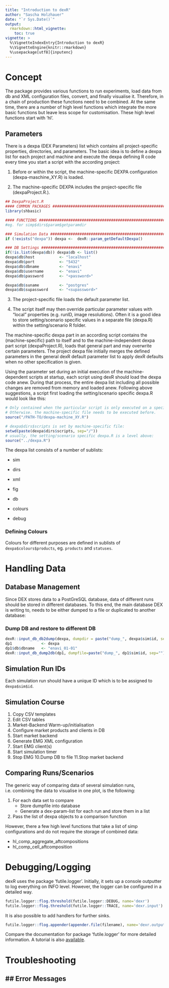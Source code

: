 ```yaml
---
title: "Introduction to dexR"
author: "Sascha Holzhauer"
date: "`r Sys.Date()`"
output: 
  rmarkdown::html_vignette:
    toc: true
vignette: >
  %\VignetteIndexEntry{Introduction to dexR}
  %\VignetteEngine{knitr::rmarkdown}
  %\usepackage[utf8]{inputenc}
---
```



# Concept

The package provides various functions to run experiments, load data from db and XML configuration files, convert, and finally visualise it. Therefore, in a chain of production these functions need to be combined. At the same time, there are a number
of high level functions which integrate the more basic functions but leave less scope for customisation. These
high level functions start with 'hl'. 

## Parameters

There is a dexpa (DEX Parameters) list which contains all project-specific properties, directories, 
and  parameters. The basic idea is to define a dexpa list for each project and machine and execute the dexpa defining 
R code every time you start a script with the according project:

1. Before or within the script, the machine-specific DEXPA configuration (dexpa-maschine_XY.R) is loaded.

2. The machine-specific DEXPA includes the project-specific file (dexpaProject.R.).

```r
## DexpaProject.R
#### COMMON PACKAGES ###########################################################
library(shbasic)

#### FUNCTIONS #################################################################
#eg. for simp$dirs$param$getparamdir

### Simulation Data ############################################################
if (!exists("dexpa")) dexpa <-  dexR::param_getDefaultDexpa()

### DB Settings ##################################################################
if(!is.list(dexpa$db)) dexpa$db <- list()
dexpa$db$host			<- "localhost"
dexpa$db$port			<- "5432"
dexpa$db$dbname			<- "enavi"
dexpa$db$username		<- "enavi"
dexpa$db$password		<- "<password>"

dexpa$db$suname			<- "postgres"
dexpa$db$supassword		<- "<supassword>"
```

3. The project-specific file loads the default parameter list.

4. The script itself may then override particular parameter values with "local" properties 
(e.g. runID, image resolutions). Often it is a good idea to store setting/scenario specific values in a 
separate file (dexpa.R) within the setting/scenario R folder. 


The machine-specific dexpa part in an according script contains the (machine-specific) path 
to itself and to the machine-independent dexpa part script (dexpaProject.R), loads that general part and 
may overwrite certain parameters. The project dexpa file initially merges the defined parameters in the 
general dexR default parameter list to apply dexR defaults when no other specification is given.

Using the parameter set during an initial execution of the machine-dependent scripts at startup, each 
script using dexR should load the dexpa code anew. During that process, the entire dexpa list 
including all possible changes are removed from memory and loaded anew. Following above suggestions,
a script first loading the setting/scenario specific dexpa.R would look like this:

```r
# Only contained when the particular script is only executed on a specific machine!
# Otherwise. the machine-specific file needs to be executed before.
source("/PATH-TO/dexpa-machine_XY.R")

# dexpa$dirs$scripts is set by machine-specific file:
setwd(paste(dexpa$dirs$scripts, sep="/"))
# usually, the setting/scenario specific dexpa.R is a level above:
source("../dexpa.R")
```

The dexpa list consists of a number of sublists:

* sim

* dirs

* xml

* fig

* db

* colours

* debug
    
### Defining Colours

Colours for different purposes are defined in sublists of `dexpa$colours$products`, eg. `products` and `statuses`.

 
# Handling Data

## Database Management

Since DEX stores data to a PostGreSQL database, data of different runs should be stored in different databases. To this end, the main database DEX is writing to, needs to be either dumped to a file or duplicated to another database:

### Dump DB and restore to different DB

```r
dexR::input_db_db2dump(dexpa, dumpdir = paste("dump_", dexpa$sim$id, sep=""))
dp1 			<- dexpa
dp1$db$dbname 	<- "enavi_01-01"
dexR::input_db_dump2db(dp1, dumpfile=paste("dump_", dp1$sim$id, sep=""))
```

## Simulation Run IDs

Each simulation run should have a unique ID which is to be assigned to `dexpa$sim$id`.

## Simulation Course

1. Copy CSV templates
2. Edit CSV tables
3. Market-Backend Warm-up/initialisation
4. Configure market products and clients in DB
5. Start market backend
6. Generate EMG XML configuration
7. Start EMG client(s)
8. Start simulation timer
9. Stop EMG
10.Dump DB to file
11.Stop market backend 

## Comparing Runs/Scenarios

The generic way of comparing data of several simulation runs, i.e. combining the data to visualise in one plot, is the following:

1. For each data set to compare
	+ Store dumpfile into database
	+ Generate a dex-param-list for each run and store them in a list
2. Pass the list of dexpa objects to a comparison function

However, there a few high level functions that take a list of simp configurations and do not require the storage of combined data:

* hl_comp_aggregate_aftcompositions
* hl_comp_cell_aftcomposition


# Debugging/Logging

dexR uses the package 'futile.logger'. Initially, it sets up a console outputter 
to log everything on INFO level. However, the logger can be configured in a detailed way.

```r
futile.logger::flog.threshold(futile.logger::DEBUG, name='dexr')
futile.logger::flog.threshold(futile.logger::TRACE, name='dexr.input')
```
It is also possible to add handlers for further sinks.  

```r
futile.logger::flog.appender(appender.file(filename), name='dexr.output')
```

Compare the documentation for package 'futile.logger' for more detailed information.
A tutorial is also [available](http://www.r-bloggers.com/better-logging-in-r-aka-futile-logger-1-3-0-released/).


# Troubleshooting

## Error Messages
-
